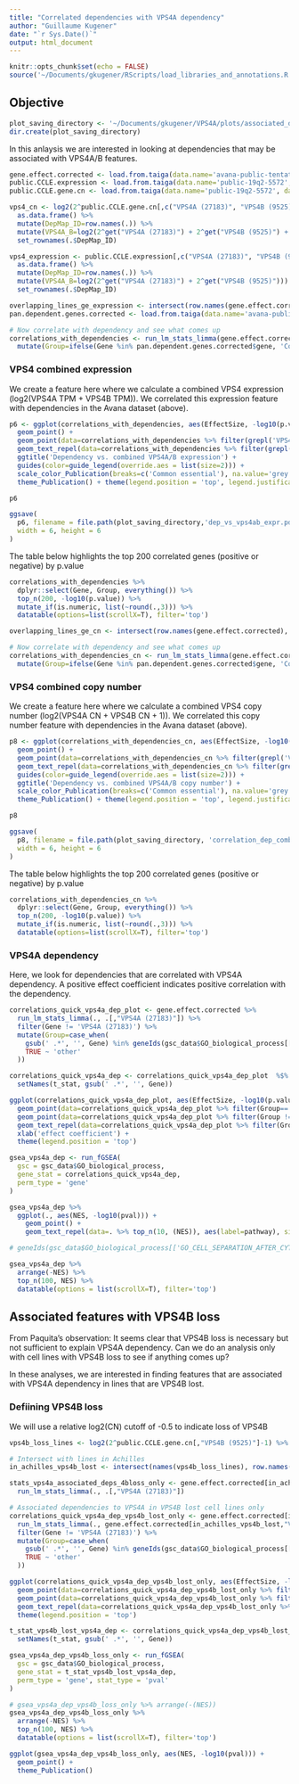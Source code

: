 ```yaml
---
title: "Correlated dependencies with VPS4A dependency"
author: "Guillaume Kugener"
date: "`r Sys.Date()`"
output: html_document
---
```


```r
knitr::opts_chunk$set(echo = FALSE)
source('~/Documents/gkugener/RScripts/load_libraries_and_annotations.R')
```

## Objective

```r
plot_saving_directory <- '~/Documents/gkugener/VPS4A/plots/associated_deps_with_vps4a/'
dir.create(plot_saving_directory)
```

In this anlaysis we are interested in looking at dependencies that may be associated with VPS4A/B features.

```r
gene.effect.corrected <- load.from.taiga(data.name='avana-public-tentative-19q2-2025', data.version=1, data.file='gene_effect')
public.CCLE.expression <- load.from.taiga(data.name='public-19q2-5572', data.version=10, data.file='CCLE_expression')
public.CCLE.gene.cn <- load.from.taiga(data.name='public-19q2-5572', data.version=10, data.file='CCLE_gene_cn')
```

```r
vps4_cn <- log2(2^public.CCLE.gene.cn[,c("VPS4A (27183)", "VPS4B (9525)")]-1) %>% 
  as.data.frame() %>% 
  mutate(DepMap_ID=row.names(.)) %>%
  mutate(VPS4A_B=log2(2^get("VPS4A (27183)") + 2^get("VPS4B (9525)") + 1)) %>%
  set_rownames(.$DepMap_ID)

vps4_expression <- public.CCLE.expression[,c("VPS4A (27183)", "VPS4B (9525)")] %>% 
  as.data.frame() %>% 
  mutate(DepMap_ID=row.names(.)) %>%
  mutate(VPS4A_B=log2(2^get("VPS4A (27183)") + 2^get("VPS4B (9525)"))) %>%
  set_rownames(.$DepMap_ID)
```

```r
overlapping_lines_ge_expression <- intersect(row.names(gene.effect.corrected), vps4_expression$DepMap_ID)
pan.dependent.genes.corrected <- load.from.taiga(data.name='avana-public-tentative-19q2-2025', data.version=1, data.file='pan_dependent_genes')

# Now correlate with dependency and see what comes up
correlations_with_dependencies <- run_lm_stats_limma(gene.effect.corrected[overlapping_lines_ge_expression,], vps4_expression[overlapping_lines_ge_expression, "VPS4A_B"]) %>%
  mutate(Group=ifelse(Gene %in% pan.dependent.genes.corrected$gene, 'Common essential', NA))
```

### VPS4 combined expression

We create a feature here where we calculate a combined VPS4 expression (log2(VPS4A TPM + VPS4B TPM)). We correlated this expression feature with dependencies in the Avana dataset (above).

```r
p6 <- ggplot(correlations_with_dependencies, aes(EffectSize, -log10(p.value), color=Group)) +
  geom_point() +
  geom_point(data=correlations_with_dependencies %>% filter(grepl('VPS4[AB]', Gene)), color='red') +
  geom_text_repel(data=correlations_with_dependencies %>% filter(grepl('VPS4[AB]', Gene)), aes(label=gsub(' .*', '', Gene)), color='black') +
  ggtitle('Dependency vs. combined VPS4A/B expression') +
  guides(color=guide_legend(override.aes = list(size=2))) +
  scale_color_Publication(breaks=c('Common essential'), na.value='grey') +
  theme_Publication() + theme(legend.position = 'top', legend.justification = 'left')

p6

ggsave(
  p6, filename = file.path(plot_saving_directory,'dep_vs_vps4ab_expr.pdf'), device = 'pdf',
  width = 6, height = 6
)
```

The table below highlights the top 200 correlated genes (positive or negative) by p.value

```r
correlations_with_dependencies %>%
  dplyr::select(Gene, Group, everything()) %>%
  top_n(200, -log10(p.value)) %>%
  mutate_if(is.numeric, list(~round(.,3))) %>%
  datatable(options=list(scrollX=T), filter='top')
```

```r
overlapping_lines_ge_cn <- intersect(row.names(gene.effect.corrected), vps4_cn$DepMap_ID)

# Now correlate with dependency and see what comes up
correlations_with_dependencies_cn <- run_lm_stats_limma(gene.effect.corrected[overlapping_lines_ge_cn,], vps4_cn[overlapping_lines_ge_cn, "VPS4A_B"]) %>%
  mutate(Group=ifelse(Gene %in% pan.dependent.genes.corrected$gene, 'Common essential', NA))
```

### VPS4 combined copy number 

We create a feature here where we calculate a combined VPS4 copy number (log2(VPS4A CN + VPS4B CN + 1)). We correlated this copy number feature with dependencies in the Avana dataset (above).

```r
p8 <- ggplot(correlations_with_dependencies_cn, aes(EffectSize, -log10(p.value), color=Group)) +
  geom_point() +
  geom_point(data=correlations_with_dependencies_cn %>% filter(grepl('VPS4[AB]', Gene)), color='red') +
  geom_text_repel(data=correlations_with_dependencies_cn %>% filter(grepl('VPS4[AB]', Gene)), aes(label=gsub(' .*', '', Gene)), color='black') +
  guides(color=guide_legend(override.aes = list(size=2))) +
  ggtitle('Dependency vs. combined VPS4A/B copy number') +
  scale_color_Publication(breaks=c('Common essential'), na.value='grey') +
  theme_Publication() + theme(legend.position = 'top', legend.justification = 'left')

p8

ggsave(
  p8, filename = file.path(plot_saving_directory, 'correlation_dep_combined_cn_dm.pdf'), device = 'pdf',
  width = 6, height = 6
)
```

The table below highlights the top 200 correlated genes (positive or negative) by p.value

```r
correlations_with_dependencies_cn %>%
  dplyr::select(Gene, Group, everything()) %>%
  top_n(200, -log10(p.value)) %>%
  mutate_if(is.numeric, list(~round(.,3))) %>%
  datatable(options=list(scrollX=T), filter='top')
```

### VPS4A dependency

Here, we look for dependencies that are correlated with VPS4A dependency. A positive effect coefficient indicates positive correlation with the dependency. 

```r
correlations_quick_vps4a_dep_plot <- gene.effect.corrected %>% 
  run_lm_stats_limma(., .[,"VPS4A (27183)"]) %>%
  filter(Gene != 'VPS4A (27183)') %>%
  mutate(Group=case_when(
    gsub(' .*', '', Gene) %in% geneIds(gsc_data$GO_biological_process[['GO_MULTIVESICULAR_BODY_ORGANIZATION']]) ~ 'GO_MULTIVESICULAR_BODY_ORGANIZATION',
    TRUE ~ 'other'
  ))

correlations_quick_vps4a_dep <- correlations_quick_vps4a_dep_plot  %$%
  setNames(t_stat, gsub(' .*', '', Gene))

ggplot(correlations_quick_vps4a_dep_plot, aes(EffectSize, -log10(p.value), color=Group)) +
  geom_point(data=correlations_quick_vps4a_dep_plot %>% filter(Group=='other')) +
  geom_point(data=correlations_quick_vps4a_dep_plot %>% filter(Group !='other')) +
  geom_text_repel(data=correlations_quick_vps4a_dep_plot %>% filter(Group != 'other'), aes(label=gsub(' .*', '', Gene))) +
  xlab('effect coefficient') +
  theme(legend.position = 'top')
```

```r
gsea_vps4a_dep <- run_fGSEA(
  gsc = gsc_data$GO_biological_process,
  gene_stat = correlations_quick_vps4a_dep,
  perm_type = 'gene'
)
```

```r
gsea_vps4a_dep %>%
  ggplot(., aes(NES, -log10(pval))) + 
    geom_point() +
    geom_text_repel(data=. %>% top_n(10, (NES)), aes(label=pathway), size=6/ggplot2::.pt)

# geneIds(gsc_data$GO_biological_process[['GO_CELL_SEPARATION_AFTER_CYTOKINESIS']])
```

```r
gsea_vps4a_dep %>%
  arrange(-NES) %>%
  top_n(100, NES) %>%
  datatable(options = list(scrollX=T), filter='top')
```

## Associated features with VPS4B loss

From Paquita's observation: It seems clear that VPS4B loss is necessary but not sufficient to explain VPS4A dependency. Can we do an analysis only with cell lines with VPS4B loss to see if anything comes up?

In these analyses, we are interested in finding features that are associated with VPS4A dependency in lines that are VPS4B lost.

### Defiining VPS4B loss

We will use a relative log2(CN) cutoff of -0.5 to indicate loss of VPS4B

```r
vps4b_loss_lines <- log2(2^public.CCLE.gene.cn[,"VPS4B (9525)"]-1) %>% .[. < -0.5]
```

```r
# Intersect with lines in Achilles
in_achilles_vps4b_lost <- intersect(names(vps4b_loss_lines), row.names(gene.effect.corrected))

stats_vps4a_associated_deps_4bloss_only <- gene.effect.corrected[in_achilles_vps4b_lost,] %>%
  run_lm_stats_limma(., .[,"VPS4A (27183)"])
```

```r
# Associated dependencies to VPS4A in VPS4B lost cell lines only
correlations_quick_vps4a_dep_vps4b_lost_only <- gene.effect.corrected[in_achilles_vps4b_lost,] %>% 
  run_lm_stats_limma(., gene.effect.corrected[in_achilles_vps4b_lost,"VPS4A (27183)"]) %>%
  filter(Gene != 'VPS4A (27183)') %>%
  mutate(Group=case_when(
    gsub(' .*', '', Gene) %in% geneIds(gsc_data$GO_biological_process[['GO_MULTIVESICULAR_BODY_ORGANIZATION']]) ~ 'GO_MULTIVESICULAR_BODY_ORGANIZATION',
    TRUE ~ 'other'
  ))

ggplot(correlations_quick_vps4a_dep_vps4b_lost_only, aes(EffectSize, -log10(p.value), color=Group)) +
  geom_point(data=correlations_quick_vps4a_dep_vps4b_lost_only %>% filter(Group=='other')) +
  geom_point(data=correlations_quick_vps4a_dep_vps4b_lost_only %>% filter(Group !='other')) +
  geom_text_repel(data=correlations_quick_vps4a_dep_vps4b_lost_only %>% filter(Group != 'other'), aes(label=gsub(' .*', '', Gene))) +
  theme(legend.position = 'top')
```

```r
t_stat_vps4b_lost_vps4a_dep <- correlations_quick_vps4a_dep_vps4b_lost_only %$%
  setNames(t_stat, gsub(' .*', '', Gene))

gsea_vps4a_dep_vps4b_loss_only <- run_fGSEA(
  gsc = gsc_data$GO_biological_process,
  gene_stat = t_stat_vps4b_lost_vps4a_dep,
  perm_type = 'gene', stat_type = 'pval'
)
```

```r
# gsea_vps4a_dep_vps4b_loss_only %>% arrange(-(NES))
gsea_vps4a_dep_vps4b_loss_only %>%
  arrange(-NES) %>% 
  top_n(100, NES) %>%
  datatable(options = list(scrollX=T), filter='top')
```

```r
ggplot(gsea_vps4a_dep_vps4b_loss_only, aes(NES, -log10(pval))) +
  geom_point() +
  theme_Publication()
```

